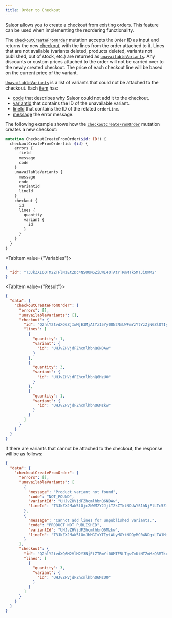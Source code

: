 ```yaml
---
title: Order to Checkout
---
```



Saleor allows you to create a checkout from existing orders. This feature can be used when implementing the reordering functionality.

The [`checkoutCreateFromOrder`](api-reference/checkout/mutations/checkout-create-from-order.mdx) mutation accepts the `Order`
[ID](api-reference/checkout/mutations/checkout-create-from-order.mdx#checkoutcreatefromorderidid---)
as input and returns the new [checkout](api-reference/checkout/objects/checkout-create-from-order.mdx#checkoutcreatefromordercheckoutcheckout--),
with the lines from the order attached to it. Lines that are not available (variants deleted, products deleted, variants not published, out of stock, etc.) are returned as
[`unavailableVariants`](api-reference/checkout/objects/checkout-create-from-order.mdx#checkoutcreatefromorderunavailablevariantscheckoutcreatefromorderunavailablevariant---).
Any discounts or custom prices attached to the order will not be carried over to the newly created checkout. The price of each checkout line will be based on the current price of the variant.

[`UnavailableVariants`](api-reference/checkout/objects/checkout-create-from-order.mdx#checkoutcreatefromorderunavailablevariantscheckoutcreatefromorderunavailablevariant---)
is a list of variants that could not be attached to the checkout.
Each [item](api-reference/checkout/objects/checkout-create-from-order-unavailable-variant.mdx) has:

- [code](api-reference/checkout/objects/checkout-create-from-order-unavailable-variant.mdx#checkoutcreatefromorderunavailablevariantcodecheckoutcreatefromorderunavailablevarianterrorcode---) that describes why Saleor could not add it to the checkout.
- [variantId](api-reference/checkout/objects/checkout-create-from-order-unavailable-variant.mdx#checkoutcreatefromorderunavailablevariantvariantidid---) that contains the ID of the unavailable variant.
- [lineId](api-reference/checkout/objects/checkout-create-from-order-unavailable-variant.mdx#checkoutcreatefromorderunavailablevariantlineidid---) that contains the ID of the related `orderLine`.
- [message](api-reference/checkout/objects/checkout-create-from-order-unavailable-variant.mdx#checkoutcreatefromorderunavailablevariantmessagestring---) the error message.

The following example shows how the [`checkoutCreateFromOrder`](api-reference/checkout/mutations/checkout-create-from-order.mdx) mutation creates a new checkout:
<Tabs>
<TabItem value="Mutation">
```graphql
mutation CheckoutCreateFromOrder($id: ID!) {
  checkoutCreateFromOrder(id: $id) {
    errors {
      field
      message
      code
    }
    unavailableVariants {
      message
      code
      variantId
      lineId
    }
    checkout {
      id
      lines {
        quantity
        variant {
          id
        }
      }
    }
  }
}
```
</TabItem>

<TabItem value={"Variables"}>
```json
{
  "id": "T3JkZXI6OTM2ZTFlNzEtZDc4NS00MGZiLWI4OTAtYTRmMTk5MTJiOWM2"
}
```
</TabItem>

<TabItem value={"Result"}>
```json
{
  "data": {
    "checkoutCreateFromOrder": {
      "errors": [],
      "unavailableVariants": [],
      "checkout": {
        "id": "Q2hlY2tvdXQ6ZjIwMjE3MjAtYzI5Yy00N2NmLWFmYzYtYzZjNGZlOTIyODM2",
        "lines": [
          {
            "quantity": 1,
            "variant": {
              "id": "UHJvZHVjdFZhcmlhbnQ6NDAw"
            }
          },
          {
            "quantity": 3,
            "variant": {
              "id": "UHJvZHVjdFZhcmlhbnQ6MzU0"
            }
          },
          {
            "quantity": 1,
            "variant": {
              "id": "UHJvZHVjdFZhcmlhbnQ6Mzkw"
            }
          }
        ]
      }
    }
  }
}
```
</TabItem>
</Tabs>


If there are variants that cannot be attached to the checkout, the response will be as follows:

```json
{
  "data": {
    "checkoutCreateFromOrder": {
      "errors": [],
      "unavailableVariants": [
        {
          "message": "Product variant not found",
          "code": "NOT_FOUND",
          "variantId": "UHJvZHVjdFZhcmlhbnQ6NDAw",
          "lineId": "T3JkZXJMaW5lOjc2NWM2Y2JjLTZkZTktNDUwYS1hNjFlLTc5ZmQ1YjkwYmQzMg=="
        },
        {
          "message": "Cannot add lines for unpublished variants.",
          "code": "PRODUCT_NOT_PUBLISHED",
          "variantId": "UHJvZHVjdFZhcmlhbnQ6Mzkw",
          "lineId": "T3JkZXJMaW5lOmJhMGIxYTIyLWUyMGYtNDQyMC04NDgxLTA1MjgxYzdhMWE3MQ=="
        }
      ],
      "checkout": {
        "id": "Q2hlY2tvdXQ6M2VlM2Y3NjEtZTRmYi00MTE5LTgwZmUtNTZmMzQ3MTkxYTFi",
        "lines": [
          {
            "quantity": 3,
            "variant": {
              "id": "UHJvZHVjdFZhcmlhbnQ6MzU0"
            }
          }
        ]
      }
    }
  }
}
```
